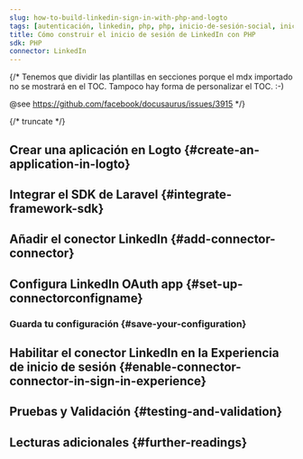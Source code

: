 ```yaml
---
slug: how-to-build-linkedin-sign-in-with-php-and-logto
tags: [autenticación, linkedin, php, php, inicio-de-sesión-social, inicio-de-sesión, login]
title: Cómo construir el inicio de sesión de LinkedIn con PHP
sdk: PHP
connector: LinkedIn
---
```


{/*
  Tenemos que dividir las plantillas en secciones porque el mdx importado no se mostrará en el TOC.
  Tampoco hay forma de personalizar el TOC. :-)

  @see https://github.com/facebook/docusaurus/issues/3915
*/}




{/* truncate */}

<Intro connector={connector} sdk="PHP" link="https://www.php.net" />

## Crear una aplicación en Logto \{#create-an-application-in-logto}

<CreateApplication type="Traditional web" framework="Laravel" />

## Integrar el SDK de Laravel \{#integrate-framework-sdk}

<IntegrateSdk />

## Añadir el conector LinkedIn \{#add-connector-connector}

<AddSocialConnector connector={connector} framework="Laravel" />

## Configura LinkedIn OAuth app \{#set-up-connectorconfigname}

<ConnectorGuide />

### Guarda tu configuración \{#save-your-configuration}

<SaveYourConfiguration connector={connector} />

## Habilitar el conector LinkedIn en la Experiencia de inicio de sesión \{#enable-connector-connector-in-sign-in-experience}

<EnableSocialConnector connector={connector} />

## Pruebas y Validación \{#testing-and-validation}

<TestingAndValidation connector={connector} sdk="PHP" />

## Lecturas adicionales \{#further-readings}

<FurtherReadings />